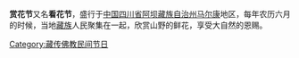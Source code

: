 {{Unreferenced|time=2020-04-03T01:05:17+00:00}}
'''赏花节'''又名'''看花节'''，盛行于[[中国|中国]][[四川省|四川省]][[阿坝藏族自治州|阿坝藏族自治州]][[马尔康|马尔康]]地区，每年农历六月的时候，当地[[藏族|藏族]]人民聚集在一起，欣赏山野的鲜花，享受大自然的恩赐。

[[Category:藏传佛教民间节日|Category:藏传佛教民间节日]]
{{sichuan-stub}}